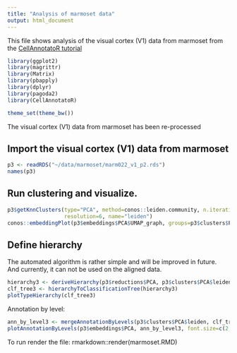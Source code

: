 ```yaml
---
title: "Analysis of marmoset data"
output: html_document
---
```


This file shows analysis of the visual cortex (V1) data from marmoset from the [CellAnnotatoR tutorial](https://github.com/khodosevichlab/CellAnnotatoR/blob/master/vignettes/mca_marker_selection.md) 

```r
library(ggplot2)
library(magrittr)
library(Matrix)
library(pbapply)
library(dplyr)
library(pagoda2)
library(CellAnnotatoR)

theme_set(theme_bw())
```

The visual cortex (V1) data from marmoset has been re-processed

## Import the visual cortex (V1) data from marmoset

```r
p3 <- readRDS("~/data/marmoset/marm022_v1_p2.rds")
names(p3)
```

## Run clustering and visualize.

```r
p3$getKnnClusters(type="PCA", method=conos::leiden.community, n.iterations=10, 
                  resolution=6, name="leiden")
conos::embeddingPlot(p3$embeddings$PCA$UMAP_graph, groups=p3$clusters$PCA$leiden)
```

## Define hierarchy

The automated algorithm is rather simple and will be improved in future. And currently, it can not be used on the aligned data.

```r
hierarchy3 <- deriveHierarchy(p3$reductions$PCA, p3$clusters$PCA$leiden, max.depth=3)
clf_tree3 <- hierarchyToClassificationTree(hierarchy3)
plotTypeHierarchy(clf_tree3)
```

Annotation by level:

```r
ann_by_level3 <- mergeAnnotationByLevels(p3$clusters$PCA$leiden, clf_tree3)
plotAnnotationByLevels(p3$embeddings$PCA, ann_by_level3, font.size=c(2, 3), n.col=3, shuffle.colors=T)
```

To run render the file: rmarkdown::render(marmoset.RMD)